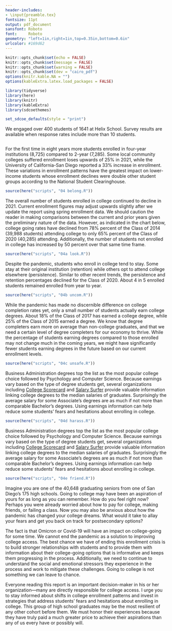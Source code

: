 ```yaml
---
header-includes:
- \input{preamble.tex}
fontsize: 11pt
output: pdf_document
sansfont: Roboto
font:     Roboto
geometry: "left=1in,right=1in,top=0.35in,bottom=0.6in"
urlcolor: #169d62
---
```


\raggedright

```r
knitr::opts_chunk$set(echo = FALSE)
knitr::opts_chunk$set(message = FALSE)
knitr::opts_chunk$set(warning = FALSE)
knitr::opts_chunk$set(dev = "cairo_pdf")
options(knitr.kable.NA = "")
options(kableExtra.latex.load_packages = FALSE)

library(tidyverse)
library(here)
library(knitr)
library(kableExtra)
library(sdcoethemes)

set_sdcoe_defaults(style = "print")
```

\sdcoelogo{}

\vspace{5mm}
\sdcoetitle{SDCOE School Climate Survey}
\sdcoeauthors{Shannon Coulter, Director of Research and Evaluation}

\vspace{5mm}
\begin{adjustwidth}{50pt}{50pt}
The 2021 SDCOE School Climate Survey is a voluntary and confidential survey, open to all schools and students across the county. The survey is meant to provide direct feedback to administrators and teachers on a series of key issues facing our schools and classrooms.

The survey is conducted in partnership with the Equity Department at SDCOE led by Dr. Fabiola Bagula. For a complete list of topics and downloadable questionnaires, please visit SDCOE's Research and Evaluation Website, where you can read the survey overview, or direct further questions about survey administration to [Shannon Coulter](mailto:scoulter@sdcoe.net), Director of Research and Evaluation.

\end{adjustwidth}

\contactinfo{}

\newpage{}
\newgeometry{left=1in,right=1in,top=1in,bottom=1.5in}

\sdcoeheadingone{Participation Rate}

We engaged over 400 students of 1641 at Helix School. Survey results are available when response rates include more than 10 students.

\sdcoefigurenumber{1}
\sdcoefiguretitle{While Most College Students Stay Close to Home, Graduates Enroll in Colleges and Universities Across the Country}

```r

```
\sdcoesource{National Student Clearinghouse StudentTracker Report.}
\sdcoenote{We used geospatial data to identify the location of each college or university where graduates from the Class of 2021 enrolled. We mapped each student to his or her respective college or university, darker dot patterns represent areas where more students attend college.}

\newpage{}
\newgeometry{left=1in,right=1in,top=1in,bottom=1.5in}

\sdcoeheadingtwo{Sense of Belonging}

For the first time in eight years more students enrolled in four-year institutions (8,725) compared to 2-year (7,285). Some local community colleges suffered enrollment loses upwards of 25% in 2021, while the University of California-San Diego reported a 33% increase in enrollment. These variations in enrollment patterns have the greatest impact on lower-income students whose enrollment declines were double other student groups according to the National Student Clearinghouse.

\vspace{3mm}
\sdcoefigurenumber{1}
\sdcoefiguretitle{Students Experience High Sense of Belonging}
\sdcoefiguresubtitle{Stduents feel respected and valued at school}

```r
source(here("scripts", "04 belong.R"))
```
\sdcoesource{San Diego County Office of Education Equity Survey.}

\newpage{}
\newgeometry{left=1in,right=1in,top=1in,bottom=1.5in}

\sdcoeheadingtwo{School Culture}

The overall number of students enrolled in college continued to decline in 2021. Current enrollment figures may adjust upwards slightly after we update the report using spring enrollment data. We should caution the reader in making comparisons between the current and prior years given the preliminary nature of the data.  However, as indicated in the chart below, college going rates have declined from 78% percent of the Class of 2014 (39,988 students) attending college to only 65% percent of the Class of 2020 (40,285) attending. Additionally, the number of students not enrolled in college has increased by 50 percent over that same time frame.

\sdcoefigurenumber{2}
\sdcoefiguretitle{Many Students Find Association with Self in School}
\vspace{3mm}

```r
source(here("scripts", "04a look.R"))
```
\sdcoesource{San Diego County Office of Education Equity Survey.}


\newpage{}
\newgeometry{left=1in,right=1in,top=1in,bottom=1.5in}

\sdcoeheadingone{Feeling Uncomfortable}

Despite the pandemic, students who enroll in college tend to stay. Some stay at their original institution (retention) while others opt to attend college elsewhere (persistence). Similar to other recent trends, the persistence and retention percentages declined for the Class of 2020. About 4 in 5 enrolled students remained enrolled from year to year.

\sdcoefigurenumber{3}
\sdcoefiguretitle{Students Feel Safe in School}
\sdcoefiguresubtitle{Most students feel comfortable in school and set to learn}
\vspace{3mm}

```r
source(here("scripts", "04b uncom.R"))
```
\sdcoesource{San Diego County Office of Education Equity Survey.}


\newpage{}
\newgeometry{left=1in,right=1in,top=1in,bottom=1.5in}

\sdcoeheadingone{Unsafe}

While the pandemic has made no discernible difference on college completion rates yet, only a  small number of students actually earn college degrees. About 18% of the Class of 2017 has earned a college degree, while 25% of the Class of 2015 earned a degree. We know that degree completers earn more on average than non-college graduates, and that we need a certain level of degree completers for our economy to thrive. While the percentage of students earning degrees compared to those enrolled may not change much in the coming years, we might have significantly fewer students earning degrees in the future based on our current enrollment levels.

\sdcoefigurenumber{4}
\sdcoefiguretitle{Only 1 in 4 San Diego Students Earn a College Degree}
\sdcoefiguresubtitle{The percentange of students completing degrees in four and six years remains low}
```r
source(here("scripts", "04c unsafe.R"))
```
\sdcoesource{San Diego County Office of Education Equity Survey.}


\newpage{}
\newgeometry{left=1in,right=1in,top=1in,bottom=1.5in}

\sdcoeheadingtwo{Harassment}

Business Administration degrees top the list as the most popular college choice followed by Psychology and Computer Science. Because earnings vary based on the type of degree students get, several organizations including [College Scorecard](https://collegescorecard.ed.gov/) and [Salary Surfer](https://salarysurfer.cccco.edu/SalarySurfer.aspx) provide valuable information linking college degrees to the median salaries of graduates. Surprisingly the average salary for some Associate's degrees are as much if not more than comparable Bachelor's degrees. Using earnings information can help reduce some students' fears and hesitations about enrolling in college.

\sdcoefigurenumber{5}
\sdcoefiguretitle{2014 Graduates Earned Nearly 7500 Degrees}
\sdcoefiguresubtitle{Many students earn two-year degrees in same time some students earn four-year degrees}

```r
source(here("scripts", "04d harass.R"))
```
\sdcoesource{San Diego County Office of Education Equity Survey.}


\newpage{}
\newgeometry{left=1in,right=1in,top=1in,bottom=1.5in}

\sdcoeheadingtwo{Friendships}

Business Administration degrees top the list as the most popular college choice followed by Psychology and Computer Science. Because earnings vary based on the type of degree students get, several organizations including [College Scorecard](https://collegescorecard.ed.gov/) and [Salary Surfer](https://salarysurfer.cccco.edu/SalarySurfer.aspx) provide valuable information linking college degrees to the median salaries of graduates. Surprisingly the average salary for some Associate's degrees are as much if not more than comparable Bachelor's degrees. Using earnings information can help reduce some students' fears and hesitations about enrolling in college.

\sdcoefigurenumber{6}
\sdcoefiguretitle{2014 Graduates Earned Nearly 7500 Degrees}
\sdcoefiguresubtitle{Many students earn two-year degrees in same time some students earn four-year degrees}

```r
source(here("scripts", "04e friend.R"))
```
\sdcoesource{San Diego County Office of Education Equity Survey.}


\newpage{}
\newgeometry{left=1in,right=1in,top=1in,bottom=1.5in}

\sdcoeheadingone{Final Thoughts}

Imagine you are one of the 40,648 graduating seniors from one of San Diego's 175 high schools. Going to college may have been an aspiration of yours for as long as you can remember. How do you feel right now? Perhaps you were already worried about how to pay for college, making friends, or failing a class. Now you may also be anxious about how the pandemic has changed your college dreams. What would it take to allay your fears and get you back on track for postsecondary options?

The fact is that Omicron or Covid-19 will have an impact on college-going for some time. We cannot end the pandemic as a solution to improving college access. The best chance we have of ending this enrollment crisis is to build stronger relationships with students and to provide them with information about their college-going options that is informative and keeps them progressing in the process. Additionally, we need to continue to understand the social and emotional stressors they experience in the process and  work to mitigate these challenges. Going to college is not something we can leave to chance. 

Everyone reading this report is an important decision-maker in his or her organization—many are directly responsible for college access. I urge you to stay informed about shifts in college enrollment patterns and invest in strategies that address students' fears and hesitations about enrolling in college. This group of high school graduates may be the most resilient of any other cohort before them. We must honor their experiences because they have truly paid a much greater price to achieve their aspirations than any of us every have or possibly will.


\sdcoeboilerplate{SDCOE's Assessment, Accountability, and Evaluation Department}{January}{2022}

